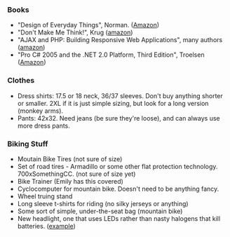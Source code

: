 ===Books===
* "Design of Everyday Things", Norman. ([http://www.amazon.com/Design-Everyday-Things-Donald-Norman/dp/0465067107/sr=8-1/qid=1164909028/ref=pd_bbs_sr_1/102-9596148-3812120?ie=UTF8&s=books Amazon])
* "Don't Make Me Think!", Krug ([http://www.amazon.com/Dont-Make-Me-Think-Usability/dp/0321344758/sr=1-2/qid=1164910344/ref=pd_bbs_sr_2/102-9596148-3812120?ie=UTF8&s=books amazon])
* "AJAX and PHP: Building Responsive Web Applications", many authors ([http://www.amazon.com/AJAX-PHP-Building-Responsive-Applications/dp/1904811825/ref=pd_sim_b_2/102-9596148-3812120 amazon])
* "Pro C# 2005 and the .NET 2.0 Platform, Third Edition", Troelsen ([http://www.amazon.com/Pro-2005-NET-Platform-Third/dp/1590594193/sr=8-1/qid=1164909634/ref=pd_bbs_sr_1/102-9596148-3812120?ie=UTF8&s=books Amazon])

===Clothes===
* Dress shirts: 17.5 or 18 neck, 36/37 sleeves.  Don't buy anything shorter or smaller.  2XL if it is just simple sizing, but look for a long version (monkey arms).
* Pants: 42x32.  Need jeans (be sure they're loose), and can always use more dress pants.

===Biking Stuff===
* Moutain Bike Tires (not sure of size)
* Set of road tires - Armadillo or some other flat protection technology.  700xSomethingCC. (not sure of size yet)
* Bike Trainer (Emily has this covered)
* Cyclocomputer for mountain bike.  Doesn't need to be anything fancy.
* Wheel truing stand
* Long sleeve t-shirts for riding (no silky jerseys or anything)
* Some sort of simple, under-the-seat bag (mountain bike)
* New headlight, one that uses LEDs rather than nasty halogens that kill batteries.  ([http://www.nashbar.com/profile.cfm?category=&subcategory=&brand=&sku=18850&storetype=estore&estoreid=747&pagename=Estore%3A%20Lights%20on%20Sale example])